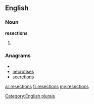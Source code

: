==English==

===Noun===
'''resections'''

# {{plural of|[[resection]]}}

===Anagrams===
* {{alphagram|ceeinorsst}}
* [[necrotises#English|necrotises]]
* [[secretions#English|secretions]]

[[Category:English plurals]]

[[ar:resections]]
[[fr:resections]]
[[my:resections]]